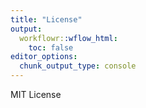 ```yaml
---
title: "License"
output:
  workflowr::wflow_html:
    toc: false
editor_options:
  chunk_output_type: console
---
```


MIT License

